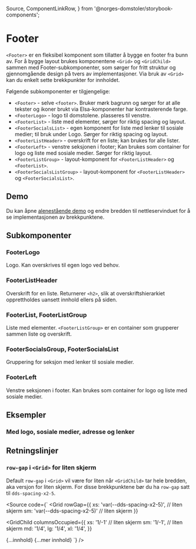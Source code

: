   Source,
  ComponentLinkRow,
} from '@norges-domstoler/storybook-components';

<Meta of={FooterStories} />

# Footer

<ComponentLinkRow
  docsHref="https://design.domstol.no/987b33f71/p/802ff0-button/b/32e1a2"
  figmaHref="https://www.figma.com/design/ewqSDmkgqDQ5PyOsRp4V5b/DDS-Komponenter?node-id=17100-91741"
  githubHref="https://github.com/domstolene/designsystem/tree/main/packages/components/src/components/Footer"
/>

`<Footer>` er en fleksibel komponent som tillatter å bygge en footer fra bunn av.
For å bygge layout brukes komponentene `<Grid>` og `<GridChild>` sammen med Footer-subkomponenter, som sørger for fritt struktur og gjennomgående design på tvers av implementasjoner.
Via bruk av `<Grid>` kan du enkelt sette brekkpunkter for innholdet.

Følgende subkomponenter er tilgjengelige:

- `<Footer>` - selve `<footer>`. Bruker mørk bagrunn og sørger for at alle tekster og ikoner brukt via Elsa-komponenter har kontrasterende farge.
- `<FooterLogo>` - logo til domstolene. plasseres til venstre.
- `<FooterList>` - liste med elementer, sørger for riktig spacing og layout.
- `<FooterSocialsList>` - egen komponent for liste med lenker til sosiale medier; til bruk under Logo. Sørger for riktig spacing og layout.
- `<FooterListHeader>` - overskrift for en liste; kan brukes for alle lister.
- `<FooterLeft>` - venstre seksjonen i footer; Kan brukes som container for logo og liste med sosiale medier. Sørger for riktig layout.
- `<FooterListGroup>` - layout-komponent for `<FooterListHeader>` og `<FooterList>`.
- `<FooterSocialsListGroup>` - layout-komponent for `<FooterListHeader>` og `<FooterSocialsList>`.

## Demo

Du kan åpne [alenestående demo](https://domstolene.github.io/designsystem/?path=/story/dds-components-components-footer--default) og endre bredden til nettleservinduet for å se implementasjonen av brekkpunktene.

<Canvas of={FooterStories.Preview} />
<Controls of={FooterStories.Preview} />

## Subkomponenter

### FooterLogo

Logo. Kan overskrives til egen logo ved behov.

<Canvas of={FooterStories.Logo} />
<ArgTypes of={FooterLogo} />

### FooterListHeader

Overskrift for en liste. Returnerer `<h2>`, slik at overskriftshierarkiet opprettholdes uansett innhold ellers på siden.

<Canvas of={FooterStories.ListHeader} />
<ArgTypes of={FooterListHeader} />

### FooterList, FooterListGroup

Liste med elementer. `<FooterListGroup>` er en container som grupperer sammen liste og overskrift.

<Canvas of={FooterStories.ListExample} />

### FooterSocialsGroup, FooterSocialsList

Gruppering for seksjon med lenker til sosiale medier.

<Canvas of={FooterStories.Socials} />

### FooterLeft

Venstre seksjonen i footer. Kan brukes som container for logo og liste med sosiale medier.

<Canvas of={FooterStories.Left} />

## Eksempler

### Med logo, sosiale medier, adresse og lenker

<Canvas of={FooterStories.FourColumns} />

## Retningslinjer

### `row-gap` i `<Grid>` for liten skjerm

Default `row-gap` i `<Grid>` vil være for liten når `<GridChild>` tar hele bredden, aka versjon for liten skjerm.
For disse brekkpunktene bør du ha `row-gap` satt til `dds-spacing-x2-5`.

<Source
  code={`
<Grid
  rowGap={{
      xs: 'var(--dds-spacing-x2-5)', // liten skjerm
      sm: 'var(--dds-spacing-x2-5)' // liten skjerm
    }}
 >
  <GridChild
  columnsOccupied={{
        xs: '1/-1' // liten skjerm
        sm: '1/-1', // liten skjerm
        md: '1/4',
        lg: '1/4',
        xl: '1/4',
      }}
  >
   {...innhold}
  </GridChild>
   {...mer innhold}
</Grid>
`}
/>

